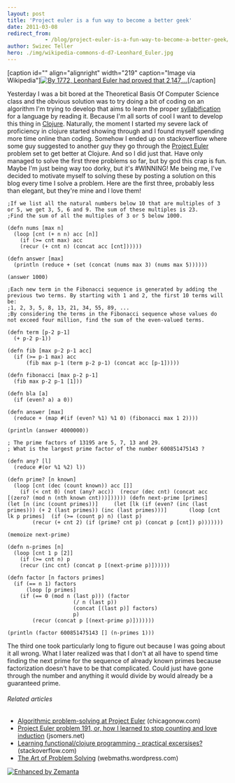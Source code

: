 ```yaml
---
layout: post
title: 'Project euler is a fun way to become a better geek'
date: 2011-03-08
redirect_from: 
            - /blog/project-euler-is-a-fun-way-to-become-a-better-geek/swizec/1570
author: Swizec Teller
hero: ./img/wikipedia-commons-d-d7-Leonhard_Euler.jpg
---
```

\[caption id="" align="alignright" width="219" caption="Image via Wikipedia"][![By 1772, Leonhard Euler had proved that 2,147,...](./img/wikipedia-commons-d-d7-Leonhard_Euler.jpg "By 1772, Leonhard Euler had proved that 2,147,...")](http://commons.wikipedia.org/wiki/File:Leonhard_Euler.jpg)\[/caption]

Yesterday I was a bit bored at the Theoretical Basis Of Computer Science class and the obvious solution was to try doing a bit of coding on an algorithm I'm trying to develop that aims to learn the proper [syllabification](http://en.wikipedia.org/wiki/Syllabification "Syllabification") for a language by reading it. Because I'm all sorts of cool I want to develop this thing in [Clojure](http://clojure.org "Clojure"). Naturally, the moment I started my severe lack of proficiency in clojure started showing through and I found myself spending more time online than coding. Somehow I ended up on stackoverflow where some guy suggested to another guy they go through the [Project Euler](http://projecteuler.net/ "Project Euler") problem set to get better at Clojure. And so I did just that. Have only managed to solve the first three problems so far, but by god this crap is fun. Maybe I'm just being way too dorky, but it's #WINNING! Me being me, I've decided to motivate myself to solving these by posting a solution on this blog every time I solve a problem. Here are the first three, probably less than elegant, but they're mine and I love them!

```
;If we list all the natural numbers below 10 that are multiples of 3 or 5, we get 3, 5, 6 and 9. The sum of these multiples is 23.
;Find the sum of all the multiples of 3 or 5 below 1000.

(defn nums [max n]
  (loop [cnt (+ n n) acc [n]]
    (if (>= cnt max) acc
	(recur (+ cnt n) (concat acc [cnt])))))

(defn answer [max]
  (println (reduce + (set (concat (nums max 3) (nums max 5))))))

(answer 1000)
```

```
;Each new term in the Fibonacci sequence is generated by adding the previous two terms. By starting with 1 and 2, the first 10 terms will be:
;1, 2, 3, 5, 8, 13, 21, 34, 55, 89, ...
;By considering the terms in the Fibonacci sequence whose values do not exceed four million, find the sum of the even-valued terms.

(defn term [p-2 p-1]
  (+ p-2 p-1))

(defn fib [max p-2 p-1 acc]
  (if (>= p-1 max) acc
      (fib max p-1 (term p-2 p-1) (concat acc [p-1]))))

(defn fibonacci [max p-2 p-1]
  (fib max p-2 p-1 [1]))

(defn bla [a]
  (if (even? a) a 0))

(defn answer [max]
  (reduce + (map #(if (even? %1) %1 0) (fibonacci max 1 2))))

(println (answer 4000000))
```

```
; The prime factors of 13195 are 5, 7, 13 and 29.
; What is the largest prime factor of the number 600851475143 ?

(defn any? [l]
  (reduce #(or %1 %2) l))

(defn prime? [n known]
  (loop [cnt (dec (count known)) acc []]
    (if (< cnt 0) (not (any? acc)) 	(recur (dec cnt) (concat acc [(zero? (mod n (nth known cnt)))]))))) (defn next-prime [primes]   (let [n (inc (count primes))]     (let [lk (if (even? (inc (last primes))) (+ 2 (last primes)) (inc (last primes)))]       (loop [cnt lk p primes] 	(if (>= (count p) n) (last p)
	    (recur (+ cnt 2) (if (prime? cnt p) (concat p [cnt]) p)))))))

(memoize next-prime)

(defn n-primes [n]
  (loop [cnt 1 p [2]]
    (if (>= cnt n) p
	(recur (inc cnt) (concat p [(next-prime p)])))))

(defn factor [n factors primes]
  (if (== n 1) factors
      (loop [p primes]
	(if (== 0 (mod n (last p))) (factor
				     (/ n (last p))
				     (concat [(last p)] factors)
				     p)
	    (recur (concat p [(next-prime p)]))))))

(println (factor 600851475143 [] (n-primes 1)))
```

The third one took particularly long to figure out because I was going about it all wrong. What I later realized was that I don't at all have to spend time finding the next prime for the sequence of already known primes because factorization doesn't have to be that complicated. Could just have gone through the number and anything it would divide by would already be a guaranteed prime.

###### Related articles

- [Algorithmic problem-solving at Project Euler](http://www.chicagonow.com/blogs/redeye-puzzler/2011/01/algorithmic-problem-solving-at-project-euler.html) (chicagonow.com)
- [Project Euler problem 191, or, how I learned to stop counting and love induction](http://jsomers.net/blog/project-euler-problem-191-or-how-i-learned-to-stop-counting-and-love-induction) (jsomers.net)
- [Learning functional/clojure programming - practical excersises?](http://stackoverflow.com/questions/2888041/learning-functional-clojure-programming-practical-excersises) (stackoverflow.com)
- [The Art of Problem Solving](http://webmaths.wordpress.com/2011/01/05/the-art-of-problem-solving/) (webmaths.wordpress.com)

[![Enhanced by Zemanta](http://img.zemanta.com/zemified_e.png?x-id=a5eeb452-e279-40b5-af44-b543f21f7cae)](http://www.zemanta.com/ "Enhanced by Zemanta")